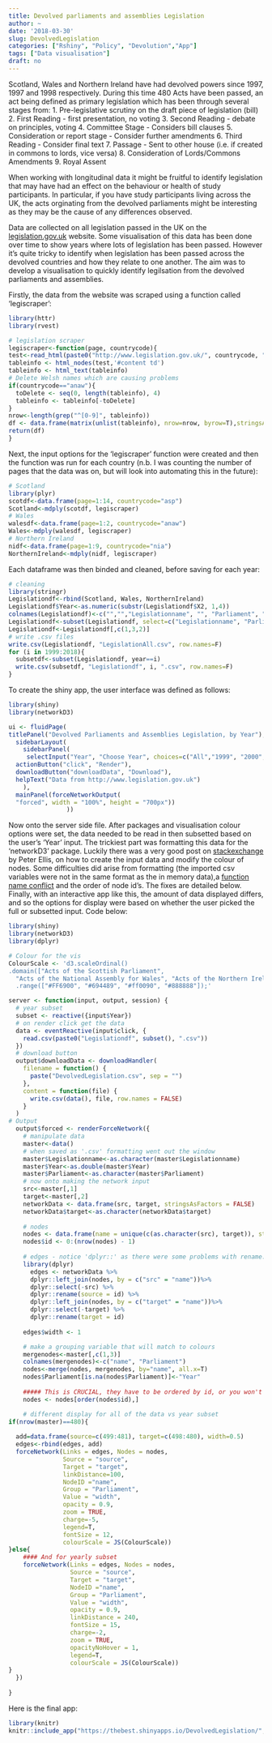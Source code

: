 ```yaml
---
title: Devolved parliaments and assemblies Legislation
author: ~
date: '2018-03-30'
slug: DevolvedLegislation
categories: ["Rshiny", "Policy", "Devolution","App"]
tags: ["Data visualisation"]
draft: no
---
```


Scotland, Wales and Northern Ireland have had devolved powers since 1997, 1997 and 1998 respectively. During this time 480 Acts have been passed, an act being defined as primary legislation which has been through several stages from:
1. Pre-legislative scrutiny on the draft piece of legislation (bill)
2. First Reading - first presentation, no voting
3. Second Reading - debate on principles, voting
4. Committee Stage - Considers bill clauses
5. Consideration or report stage - Consider further amendments
6. Third Reading - Consider final text
7. Passage - Sent to other house (i.e. if created in commons to lords, vice versa)
8. Consideration of Lords/Commons Amendments
9. Royal Assent

When working with longitudinal data it might be fruitful to identify legislation that may have had an effect on the behaviour or health of study participants. In particular, if you have study participants living across the UK, the acts orginating from the devolved parliaments might be interesting as they may be the cause of any differences observed. 

Data are collected on all legislation passed in the UK on the [legislation.gov.uk](http://www.legislation.gov.uk) website. Some visualisation of this data has been done over time to show years where lots of legislation has been passed. However it's quite tricky to identify when legislation has been passed across the devolved countries and how they relate to one another. The aim was to develop a visualisation to quickly identify legilsation from the devolved parliaments and assemblies. 

Firstly, the data from the website was scraped using a function called 'legiscraper':

```r
library(httr)
library(rvest)

# legislation scraper
legiscraper<-function(page, countrycode){
test<-read_html(paste0("http://www.legislation.gov.uk/", countrycode, "?page=", page))
tableinfo <- html_nodes(test,'#content td')
tableinfo <- html_text(tableinfo)
# Delete Welsh names which are causing problems
if(countrycode=="anaw"){
  toDelete <- seq(0, length(tableinfo), 4)
  tableinfo <- tableinfo[-toDelete]
} 
nrow<-length(grep("^[0-9]", tableinfo))
df <- data.frame(matrix(unlist(tableinfo), nrow=nrow, byrow=T),stringsAsFactors=FALSE)
return(df)
}
```

Next, the input options for the 'legiscraper' function were created and then the function was run for each country (n.b. I was counting the number of pages that the data was on, but will look into automating this in the future):

```r
# Scotland
library(plyr)
scotdf<-data.frame(page=1:14, countrycode="asp")
Scotland<-mdply(scotdf, legiscraper)
# Wales
walesdf<-data.frame(page=1:2, countrycode="anaw")
Wales<-mdply(walesdf, legiscraper)
# Northern Ireland 
nidf<-data.frame(page=1:9, countrycode="nia")
NorthernIreland<-mdply(nidf, legiscraper)
```

Each dataframe was then binded and cleaned, before saving for each year:

```r
# cleaning
library(stringr)
Legislationdf<-rbind(Scotland, Wales, NorthernIreland)
Legislationdf$Year<-as.numeric(substr(Legislationdf$X2, 1,4))
colnames(Legislationdf)<-c("","","Legislationname", "", "Parliament", "Year")
Legislationdf<-subset(Legislationdf, select=c("Legislationname", "Parliament", "Year"))
Legislationdf<-Legislationdf[,c(1,3,2)]
# write .csv files
write.csv(Legislationdf, "LegislationAll.csv", row.names=F)
for (i in 1999:2018){
  subsetdf<-subset(Legislationdf, year==i)
  write.csv(subsetdf, "Legislationdf", i, ".csv", row.names=F)
}
```

To create the shiny app, the user interface was defined as follows:

```r
library(shiny)
library(networkD3)

ui <- fluidPage(
titlePanel("Devolved Parliaments and Assemblies Legislation, by Year"),
  sidebarLayout(
    sidebarPanel(
     selectInput("Year", "Choose Year", choices=c("All","1999", "2000",      "2001","2002", "2003", "2004", "2005", "2006", "2007", "2008",          "2009","2010", "2011", "2012", "2013","2014", "2015", "2016",           "2017", "2018")),
  actionButton("click", "Render"),
  downloadButton("downloadData", "Download"),
  helpText("Data from http://www.legislation.gov.uk")
    ),
  mainPanel(forceNetworkOutput(
  "forced", width = "100%", height = "700px"))
                ))
```

Now onto the server side file. After packages and visualisation colour options were set, the data needed to be read in then subsetted based on the user's 'Year' input. The trickiest part was formatting this data for the 'networkD3' package. Luckily there was a very good post on [stackexchange](https://bit.ly/2J7659N) by Peter Ellis, on how to create the input data and modify the colour of nodes. Some difficulties did arise from formatting (the imported csv variables were not in the same format as the in memory data),a [function name conflict](https://github.com/tidyverse/dplyr/issues/1388) and the order of node id's. The fixes are detailed below. Finally, with an interactive app like this, the amount of data displayed differs, and so the options for display were based on whether the user picked the full or subsetted input. Code below:

```r
library(shiny)
library(networkD3)
library(dplyr)

# Colour for the vis
ColourScale <- 'd3.scaleOrdinal()
.domain(["Acts of the Scottish Parliament", 
  "Acts of the National Assembly for Wales", "Acts of the Northern Ireland Assembly","Year"])
  .range(["#FF6900", "#694489", "#ff0090", "#888888"]);'

server <- function(input, output, session) {
  # year subset
  subset <- reactive({input$Year})  
  # on render click get the data
  data <- eventReactive(input$click, {
    read.csv(paste0("Legislationdf", subset(), ".csv"))
  })
  # download button
  output$downloadData <- downloadHandler(
    filename = function() {
      paste("DevolvedLegislation.csv", sep = "")
    },
    content = function(file) {
      write.csv(data(), file, row.names = FALSE)
    }
  )
# Output 
  output$forced <- renderForceNetwork({
    # manipulate data
    master<-data()
    # when saved as '.csv' formatting went out the window
    master$Legislationname<-as.character(master$Legislationname)
    master$Year<-as.double(master$Year)
    master$Parliament<-as.character(master$Parliament)
    # now onto making the network input 
    src<-master[,1]
    target<-master[,2]
    networkData <- data.frame(src, target, stringsAsFactors = FALSE)
    networkData$target<-as.character(networkData$target)
    
    # nodes
    nodes <- data.frame(name = unique(c(as.character(src), target)), stringsAsFactors = FALSE)
    nodes$id <- 0:(nrow(nodes) - 1)
    
    # edges - notice 'dplyr::' as there were some problems with rename... 
    library(dplyr)
      edges <- networkData %>%
      dplyr::left_join(nodes, by = c("src" = "name"))%>%
      dplyr::select(-src) %>%
      dplyr::rename(source = id) %>%
      dplyr::left_join(nodes, by = c("target" = "name"))%>%
      dplyr::select(-target) %>%
      dplyr::rename(target = id)
    
    edges$width <- 1

    # make a grouping variable that will match to colours
    mergenodes<-master[,c(1,3)]
    colnames(mergenodes)<-c("name", "Parliament")
    nodes<-merge(nodes, mergenodes, by="name", all.x=T)
    nodes$Parliament[is.na(nodes$Parliament)]<-"Year"
    
    ##### This is CRUCIAL, they have to be ordered by id, or you won't get what you expect...
    nodes <- nodes[order(nodes$id),] 

    # different display for all of the data vs year subset
if(nrow(master)==480){
  
  add=data.frame(source=c(499:481), target=c(498:480), width=0.5)
  edges<-rbind(edges, add)
  forceNetwork(Links = edges, Nodes = nodes, 
               Source = "source",
               Target = "target",
               linkDistance=100,
               NodeID ="name",
               Group = "Parliament",
               Value = "width",
               opacity = 0.9,
               zoom = TRUE,
               charge=-5,
               legend=T,
               fontSize = 12,
               colourScale = JS(ColourScale))
}else{
    #### And for yearly subset 
    forceNetwork(Links = edges, Nodes = nodes, 
                 Source = "source",
                 Target = "target",
                 NodeID ="name",
                 Group = "Parliament",
                 Value = "width",
                 opacity = 0.9,
                 linkDistance = 240,
                 fontSize = 15,
                 charge=-2,
                 zoom = TRUE,
                 opacityNoHover = 1,
                 legend=T,
                 colourScale = JS(ColourScale))
}
  })
  
}
```

Here is the final app:

```r
library(knitr)
knitr::include_app("https://thebest.shinyapps.io/DevolvedLegislation/",height ="600px")
```